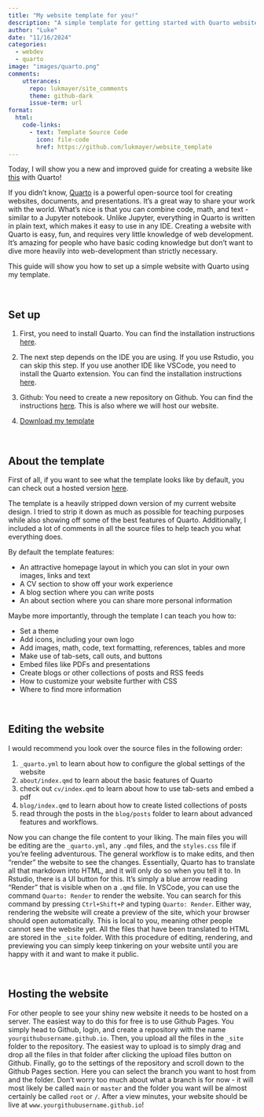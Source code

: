 ```yaml
---
title: "My website template for you!"
description: "A simple template for getting started with Quarto websites"
author: "Luke"
date: "11/16/2024"
categories:
  - webdev
  - quarto
image: "images/quarto.png"
comments:
    utterances:
      repo: lukmayer/site_comments
      theme: github-dark
      issue-term: url
format:
  html:
    code-links:
      - text: Template Source Code
        icon: file-code
        href: https://github.com/lukmayer/website_template
---
```


Today, I will show you a new and improved guide for creating a website like [this](https://lukmayer.github.io/website_template_live/) with Quarto!

If you didn't know, [Quarto](https://quarto.org) is a powerful open-source tool for creating websites, documents, and presentations. 
It's a great way to share your work with the world. 
What's nice is that you can combine code, math, and text - similar to a Jupyter notebook. 
Unlike Jupyter, everything in Quarto is written in plain text, which makes it easy to use in any IDE. 
Creating a website with Quarto is easy, fun, and requires very little knowledge of web development. 
It's amazing for people who have basic coding knowledge but don't want to dive more heavily into web-development than strictly necessary. 

This guide will show you how to set up a simple website with Quarto using my template.

\

## Set up

1. First, you need to install Quarto. You can find the installation instructions [here](https://quarto.org/docs/getting-started/installation.html).

2. The next step depends on the IDE you are using. If you use Rstudio, you can skip this step. If you use another IDE like VSCode, you need to install the Quarto extension. You can find the installation instructions [here](https://quarto.org/docs/getting-started/installation.html).

3. Github: You need to create a new repository on Github. You can find the instructions [here](https://docs.github.com/en/get-started/quickstart/create-a-repo). This is also where we will host our website.

4. [Download my template](https://github.com/lukmayer/website_template/archive/refs/heads/master.zip)

\

## About the template

First of all, if you want to see what the template looks like by default, you can check out a hosted version [here](https://lukmayer.github.io/website_template_live/).

The template is a heavily stripped down version of my current website design. I tried to strip it down as much as possible for teaching purposes while also showing off some of the best features of Quarto. Additionally, I included a lot of comments in all the source files to help teach you what everything does.

By default the template features:

- An attractive homepage layout in which you can slot in your own images, links and text
- A CV section to show off your work experience
- A blog section where you can write posts
- An about section where you can share more personal information

Maybe more importantly, through the template I can teach you how to:

- Set a theme
- Add icons, including your own logo
- Add images, math, code, text formatting, references, tables and more
- Make use of tab-sets, call outs, and buttons
- Embed files like PDFs and presentations
- Create blogs or other collections of posts and RSS feeds
- How to customize your website further with CSS 
- Where to find more information

\

## Editing the website

I would recommend you look over the source files in the following order: 

1) `_quarto.yml` to learn about how to configure the global settings of the website
2) `about/index.qmd` to learn about the basic features of Quarto
3) check out `cv/index.qmd` to learn about how to use tab-sets and embed a pdf
4) `blog/index.qmd` to learn about how to create listed collections of posts
5) read through the posts in the `blog/posts` folder to learn about advanced features and workflows.

Now you can change the file content to your liking. 
The main files you will be editing are the `_quarto.yml`, any `.qmd` files, and the `styles.css` file if you're feeling adventurous. 
The general workflow is to make edits, and then "render" the website to see the changes. 
Essentially, Quarto has to translate all that markdown into HTML, and it will only do so when you tell it to. 
In Rstudio, there is a UI button for this. It's simply a blue arrow reading "Render" that is visible when on a `.qmd` file. 
In VSCode, you can use the command `Quarto: Render` to render the website. 
You can search for this command by pressing `Ctrl+Shift+P` and typing `Quarto: Render`. 
Either way, rendering the website will create a preview of the site, which your browser should open automatically. 
This is local to you, meaning other people cannot see the website yet. 
All the files that have been translated to HTML are stored in the `_site` folder. 
With this procedure of editing, rendering, and previewing you can simply keep tinkering on your website until you are happy with it and want to make it public. 

\

## Hosting the website

For other people to see your shiny new website it needs to be hosted on a server.
The easiest way to do this for free is to use Github Pages.
You simply head to Github, login, and create a repository with the name `yourgithubusername.github.io`.
Then, you upload all the files in the `_site` folder to the repository.
The easiest way to upload is to simply drag and drop all the files in that folder after clicking the upload files button on Github.
Finally, go to the settings of the repository and scroll down to the Github Pages section.
Here you can select the branch you want to host from and the folder.
Don't worry too much about what a branch is for now - it will most likely be called `main` or `master` and the folder you want will be almost certainly be called `root` or `/`.
After a view minutes, your website should be live at `www.yourgithubusername.github.io`!
